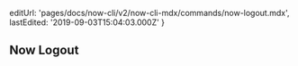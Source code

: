 
  editUrl: 'pages/docs/now-cli/v2/now-cli-mdx/commands/now-logout.mdx',
  lastEdited: '2019-09-03T15:04:03.000Z'
}

## Now Logout
